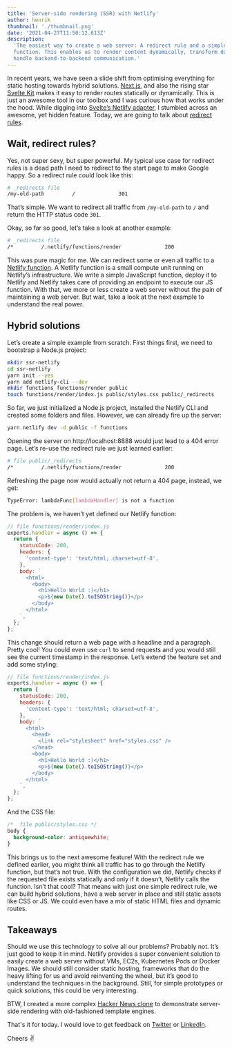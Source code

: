 ```yaml
---
title: 'Server-side rendering (SSR) with Netlify'
author: henrik
thumbnail: './thumbnail.png'
date: '2021-04-27T11:50:12.613Z'
description:
  'The easiest way to create a web server: A redirect rule and a simple Netlify
  function. This enables us to render content dynamically, transform data or
  handle backend-to-backend communication.'
---
```


In recent years, we have seen a slide shift from optimising everything for
static hosting towards hybrid solutions. [Next.js](https://nextjs.org/), and
also the rising star [Svelte Kit](https://kit.svelte.dev/) makes it easy to
render routes statically or dynamically. This is just an awesome tool in our
toolbox and I was curious how that works under the hood. While digging into
[Svelte’s Netlify adapter](https://github.com/sveltejs/kit/tree/master/packages/adapter-netlify),
I stumbled across an awesome, yet hidden feature. Today, we are going to talk
about [redirect rules](https://docs.netlify.com/routing/redirects/).

## Wait, redirect rules?

Yes, not super sexy, but super powerful. My typical use case for redirect rules
is a dead path I need to redirect to the start page to make Google happy. So a
redirect rule could look like this:

```bash
# _redirects file
/my-old-path         /              301
```

That’s simple. We want to redirect all traffic from `/my-old-path` to `/` and
return the HTTP status code `301`.

Okay, so far so good, let’s take a look at another example:

```bash
# _redirects file
/*         /.netlify/functions/render              200
```

This was pure magic for me. We can redirect some or even all traffic to a
[Netlify function](https://www.netlify.com/products/functions/). A Netlify
function is a small compute unit running on Netlify’s infrastructure. We write a
simple JavaScript function, deploy it to Netlify and Netlify takes care of
providing an endpoint to execute our JS function. With that, we more or less
create a web server without the pain of maintaining a web server. But wait, take
a look at the next example to understand the real power.

## Hybrid solutions

Let’s create a simple example from scratch. First things first, we need to
bootstrap a Node.js project:

```bash
mkdir ssr-netlify
cd ssr-netlify
yarn init --yes
yarn add netlify-cli --dev
mkdir functions functions/render public
touch functions/render/index.js public/styles.css public/_redirects
```

So far, we just initialized a Node.js project, installed the Netlify CLI and
created some folders and files. However, we can already fire up the server:

```bash
yarn netlify dev -d public -f functions
```

Opening the server on http://localhost:8888 would just lead to a 404 error page.
Let’s re-use the redirect rule we just learned earlier:

```bash
# file public/_redirects
/*         /.netlify/functions/render              200
```

Refreshing the page now would actually not return a 404 page, instead, we get:

```bash
TypeError: lambdaFunc[lambdaHandler] is not a function
```

The problem is, we haven’t yet defined our Netlify function:

```javascript
// file functions/render/index.js
exports.handler = async () => {
  return {
    statusCode: 200,
    headers: {
      'content-type': 'text/html; charset=utf-8',
    },
    body: `
      <html>
        <body>
          <h1>Hello World :)</h1>
          <p>${new Date().toISOString()}</p>
        </body>
      </html>
    `,
  };
};
```

This change should return a web page with a headline and a paragraph. Pretty
cool! You could even use `curl` to send requests and you would still see the
current timestamp in the response. Let’s extend the feature set and add some
styling:

```javascript
// file functions/render/index.js
exports.handler = async () => {
  return {
    statusCode: 200,
    headers: {
      'content-type': 'text/html; charset=utf-8',
    },
    body: `
      <html>
        <head>
          <link rel="stylesheet" href="styles.css" />
        </head>
        <body>
          <h1>Hello World :)</h1>
          <p>${new Date().toISOString()}</p>
        </body>
      </html>
    `,
  };
};
```

And the CSS file:

```css
/*  file public/styles.css */
body {
  background-color: antiquewhite;
}
```

This brings us to the next awesome feature! With the redirect rule we defined
earlier, you might think all traffic has to go through the Netlify function, but
that’s not true. With the configuration we did, Netlify checks if the requested
file exists statically and only if it doesn’t, Netlify calls the function. Isn’t
that cool? That means with just one simple redirect rule, we can build hybrid
solutions, have a web server in place and still static assets like CSS or JS. We
could even have a mix of static HTML files and dynamic routes.

## Takeaways

Should we use this technology to solve all our problems? Probably not. It’s just
good to keep it in mind. Netlify provides a super convenient solution to easily
create a web server without VMs, EC2s, Kubernetes Pods or Docker Images. We
should still consider static hosting, frameworks that do the heavy lifting for
us and avoid reinventing the wheel, but it’s good to understand the techniques
in the background. Still, for simple prototypes or quick solutions, this could
be very interesting.

BTW, I created a more complex
[Hacker News clone](https://github.com/yetanother-blog/netlify-ssr-example) to
demonstrate server-side rendering with old-fashioned template engines.

That's it for today. I would love to get feedback on
[Twitter](https://twitter.com/henrik_fricke) or
[LinkedIn](https://www.linkedin.com/in/henrik-fricke/).

Cheers ✌️
